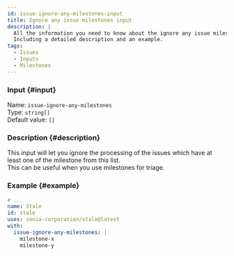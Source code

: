 ```yaml
---
id: issue-ignore-any-milestones-input
title: Ignore any issue milestones input
description: |
  All the information you need to know about the ignore any issue milestones input.
  Including a detailed description and an example.
tags:
  - Issues
  - Inputs
  - Milestones
---
```


### Input {#input}

Name: `issue-ignore-any-milestones`  
Type: `string[]`  
Default value: `[]`

### Description {#description}

This input will let you ignore the processing of the issues which have at least one of the milestone from this list.  
This can be useful when you use milestones for triage.

### Example {#example}

```yml {6-8}
# ...
name: Stale
id: stale
uses: sonia-corporation/stale@latest
with:
  issue-ignore-any-milestones: |
    milestone-x
    milestone-y
```
